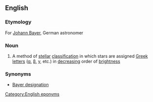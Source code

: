==English==

===Etymology===
For [[w:Johann Bayer|Johann Bayer]], German astronomer

===Noun===
{{en-noun|head=[[Bayer]] [[system]]|-}}

# {{context|astronomy}} A method of [[stellar]] [[classification]] in which stars are assigned [[Greek]] [[letter]]s ([[α]], [[β]], [[γ]], etc.) in [[decrease|decreasing]] order of [[brightness]]

===Synonyms===
* [[Bayer designation]]

[[Category:English eponyms]]
